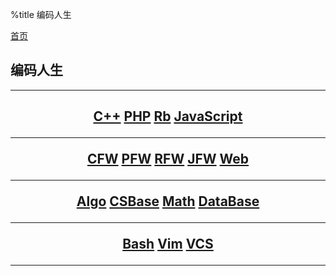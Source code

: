 %title 编码人生

[[../index|首页]]
==编码人生==
----
<center>
<h2>
[[cpp/index|C++]]
[[php/index|PHP]]
[[ruby/index|Rb]]
[[javascript/index|JavaScript]]
----
[[cpp_frameworks/index|CFW]]
[[php_frameworks/index|PFW]]
[[ruby_frameworks/index|RFW]]
[[javascript_frameworks/index|JFW]]
[[web/index|Web]]
----
[[algorithms/index|Algo]]
[[csbase/index|CSBase]]
[[math/index|Math]]
[[database/index|DataBase]]
----
[[bash/index|Bash]]
[[vim/index|Vim]]
[[version_control_system/index|VCS]]
</h2>
</center>
----
